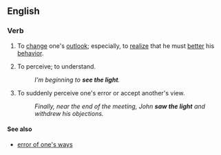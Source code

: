 ==English==

===Verb===
{{en-verb|sees the light|seeing the light|saw the light|seen the light|inf=[[see]] [[the]] [[light]]}}
#{{idiom}}{{rfv-sense}} To [[change]] one's [[outlook]]; especially, to [[realize]] that he must [[better]] his [[behavior]].
# {{idiom}} To perceive; to understand.
#: ''I'm beginning to '''see the light'''.''
# {{idiom}} To suddenly perceive one's error or accept another's view.
#: ''Finally, near the end of the meeting, John '''saw the light''' and withdrew his objections.''

====See also====
*[[error of one's ways]]